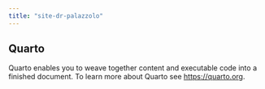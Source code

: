 ```yaml
---
title: "site-dr-palazzolo"
---
```


## Quarto

Quarto enables you to weave together content and executable code into a finished document. To learn more about Quarto see <https://quarto.org>.
